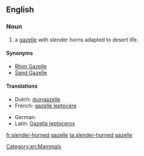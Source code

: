 ==English==
{{wikipedia}}

===Noun===
{{en-noun}}

# a [[gazelle]] with slender horns adapted to desert life.

====Synonyms====
* [[Rhim Gazelle]]
* [[Sand Gazelle]]

====Translations====
{{trans-top|Gazella leptoceros}}
* Dutch: [[duingazelle]] {{m}}
* French: [[gazelle leptocère]]
{{trans-mid}}
* German: {{t-|de|Dünengazelle}}
* Latin: [[Gazella leptoceros]]
{{trans-bottom}}

[[Category:en:Mammals]]

[[fr:slender-horned gazelle]]
[[ta:slender-horned gazelle]]